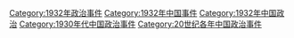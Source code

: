[[Category:1932年政治事件|Category:1932年政治事件]]
[[Category:1932年中国事件|Category:1932年中国事件]]
[[Category:1932年中国政治|Category:1932年中国政治]]
[[Category:1930年代中国政治事件|Category:1930年代中国政治事件]]
[[Category:20世纪各年中国政治事件|Category:20世纪各年中国政治事件]]